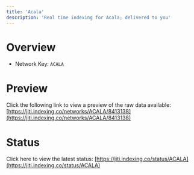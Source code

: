 ```yaml
---
title: 'Acala'
description: 'Real time indexing for Acala; delivered to you'
---
```


# Overview
- Network Key: `ACALA`

# Preview
Click the following link to view a preview of the raw data available: [https://jiti.indexing.co/networks/ACALA/8413138](https://jiti.indexing.co/networks/ACALA/8413138)

# Status
Click here to view the latest status: [https://jiti.indexing.co/status/ACALA](https://jiti.indexing.co/status/ACALA)
